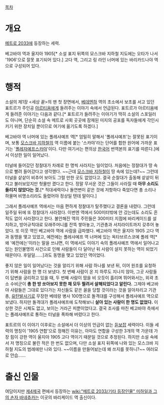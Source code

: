 [[목차]]
= 개요 =
[[메트로 2033]]에 등장하는 세력.

베고바야 역과 울지아 1905[* 소설 표지 뒤쪽의 모스크바 지하철 지도에는 오타가 나서 '1906'으로 잘못 표기되어 있다.] 고다 역, 그리고 링 라인 너머에 있는 바리카드나야 역으로 구성되어 있다. 

= 행적 =
소설의 제1장 <세상 끝>의 맨 첫 장면에서, [[베데엔하]] 역의 초소에서 보초를 서고 있던 표트르가 주인공 [[아르티옴]]에게 들려주는 이야기 속에서 언급된다. 표트르가 아르티옴에게 들려준 이야기는 다음과 같다.[* 표트르가 들려주는 이야기가 딱히 소설의 스포일러도 아니며, 단순히 소설 속 메트로 사회 곳곳에 잠재된 미지의 공포를 독자들에게 각인시키기 위한 장치일 뿐이므로 여기에 옮기도록 하겠다.]

베고바야 역 너머에 있는 폴레샤예프 역[* 엄밀히 말해서 '폴레샤예프'는 잘못된 표기이며, 보통 [[모스크바 지하철]]의 역 이름에 붙는 '스카야'라는 단어를 합한 원어에 가까운 표기는 '[[폴레자예프스카야]]'이다. 다만 여기서는 편의상 [[한국어]] 번역본의 표기를 따른다.]에서 이상한 일이 일어났다.

터널에 들어갔던 정찰대가 차례로 한 명씩 사라지는 일이었다. 처음에는 정찰대가 땅 속으로 빨려 들어갔다고 생각했다. ~~근데 [[모스크바 지하철]]이 땅 속에 있는데?~~ 그런데 터널을 샅샅이 비추어 보아도 그럴 만한 곳도 없었다고. 결국 순찰대가 출동해 샅샅이 뒤지고 불러보았지만 헛물만 켰다고 한다. 정말 무서운 것은 그들이 사라질 때 '''아무 소리도 들리지 않았다는 것.'''[* 적대세력이나 돌연변이 같은 것에 저항하다 죽었다면 총 소리나 하물며 비명소리라도 들렸어야 정상일 텐데 말이다.]

그래서 폴레샤예프 역에서는 마음 편하게 정찰대가 탈주했다고 결론을 내렸다. 그런데 일주일 뒤에 또 정찰대가 사라졌다. 이번엔 역에서 500미터밖에 안 갔는데도 소리도 흔적도 없이 사라졌다고 한다. 불안해진 역의 주민들은 300미터 지점에 바리케이드를 설치하고, 방어규칙대로 모래주머니를 잔뜩 쌓아놓고, 기관총과 서치라이트까지 갖추어 놓았다. 또 이웃 역인 베고바야 역에 사람을 급파했다. 베고바야 역은 울지아 1905 고다 역과 동맹을 맺고 있었고, 예전에는 폴레샤예프 역 너머에 있는 옥타브르스코예 폴레 역[* 왜 '예전에는'이라는 말을 쓰냐면, 이 역에서도 이야기 속의 폴레샤예프 역에서 일어나고 있는 원인불명의 사건으로 인해 사람들이 다 달아난 뒤 사람이 살지 못하는 역이 되었기 때문이다. 후덜덜......]과도 동맹을 맺고 있었던 역이었다.

좋지 않은 일이 일어났다는 것을 알리기 위해 사람 하나를 보낸 뒤, 이어 원조를 요청하기 위해 사람을 한 명 더 보냈다. 첫 번째 사람이 온 지 하루도 지나지 않아, 그곳 사람들이 답변을 궁리하고 있을 때, 두 번째 사람이 땀을 비 오듯이 흘리며 뛰어와서는, 외곽 초소 수비군이 '''총 한 방 쏘아보지 못한 채 모두 찔려서 살해되었다고 알린다.''' 그제야 베고바야 사람들은 그대로 있다가는 자신들도 같은 꼴을 당할 것이라는 것을 알아차리고 기관총, [[유탄발사기]]로 무장한 베테랑 병사 100명으로 돌격대를 구성해서 폴레샤예프 역으로 보냈다. 하지만 돌격대가 폴레샤예프에 도착해보니 '''살아 있는 사람이 한 명도 없었다.''' 이상한 것은 시체도 없고, 보이는 거라곤 피뿐이었다고. 결국 조사를 마친 베고바야 측에서는 폴레샤예프로 통하는 터널을 폭파해 버렸다고 한다.

표트르의 이 이야기 이후로는 소설에서 더 이상의 언급이 없는 [[듣보잡]] 세력이다. 이들 세력의 명칭이 '1905 연합'으로 정해진 이유는, 아마도 연합을 구성한 3개의 역 가운데 가장 힘이 강한 역이 울지아 1905 고다 역이기 때문일 것으로 추정된다. 하지만 소설 속에서 저 명칭으로 불린 적은 한 번도 없으며, 다만 소설 표지 뒤쪽에 나와 있는 모스크바 지하철 지도의 범례에만 나와 있다. ~~이름을 만들어놨는데 왜 쓰지를 못하니?~~ 여러모로 안습......

= 출신 인물 =
여담이지만 [[제4제국]] 편에서 등장하는 [[wiki:"메트로 2033/기타 등장인물" 미하일과 그의 손자 바네츄카]]는 이곳의 바리케이드 역 출신이다.
